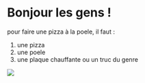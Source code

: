 # Bonjour les gens !

pour faire une pizza à la poele, il faut :

1. une pizza
2. une poele
3. une plaque chauffante ou un truc du genre

![](http://localhost:5001/activities/images/image-8b52a14d-9b88-4b3d-a636-911ade3223771703839307758pizza.jpg)
